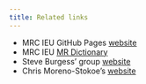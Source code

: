 ```yaml
---
title: Related links
---
```


* MRC IEU GitHub Pages [website](https://mrcieu.github.io/#software-overview)
* MRC IEU [MR Dictionary](https://mr-dictionary.mrcieu.ac.uk)
* Steve Burgess' group [website](https://www.mendelianrandomization.com/index.php/software-code)
* Chris Moreno-Stokoe's [website](https://www.morenostok.io/mrsoftwarelist.html)
